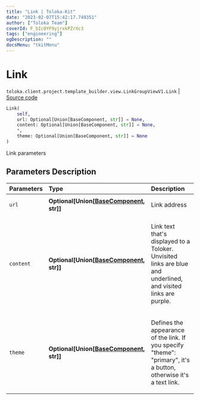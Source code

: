 ```yaml
---
title: "Link | Toloka-Kit"
date: "2023-02-07T15:42:17.749351"
author: ["Toloka Team"]
coverId: F_bIcOYF9yjrxkPZrXc3
tags: ["engineering"]
ogDescription: ""
docsMenu: "tkitMenu"
---
```


# Link
`toloka.client.project.template_builder.view.LinkGroupViewV1.Link` | [Source code](https://github.com/Toloka/toloka-kit/blob/v1.1.3/src/client/project/template_builder/view.py#L327)

```python
Link(
    self,
    url: Optional[Union[BaseComponent, str]] = None,
    content: Optional[Union[BaseComponent, str]] = None,
    *,
    theme: Optional[Union[BaseComponent, str]] = None
)
```

Link parameters

## Parameters Description

| Parameters | Type | Description |
| :----------| :----| :-----------|
`url`|**Optional\[Union\[[BaseComponent](/docs-new/toloka-kit/reference/toloka.client.project.template_builder.base.BaseComponent), str\]\]**|<p>Link address</p>
`content`|**Optional\[Union\[[BaseComponent](/docs-new/toloka-kit/reference/toloka.client.project.template_builder.base.BaseComponent), str\]\]**|<p>Link text that&#x27;s displayed to a Toloker. Unvisited links are blue and underlined, and visited links are purple.</p>
`theme`|**Optional\[Union\[[BaseComponent](/docs-new/toloka-kit/reference/toloka.client.project.template_builder.base.BaseComponent), str\]\]**|<p>Defines the appearance of the link. If you specify &quot;theme&quot;: &quot;primary&quot;, it&#x27;s a button, otherwise it&#x27;s a text link.</p>

